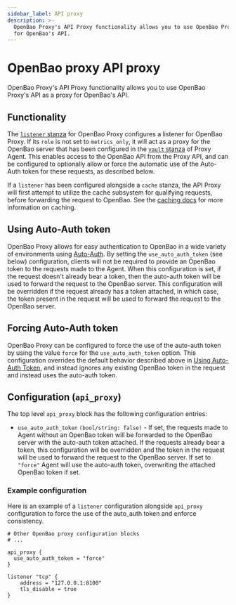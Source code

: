 ```yaml
---
sidebar_label: API proxy
description: >-
  OpenBao Proxy's API Proxy functionality allows you to use OpenBao Proxy's API as a proxy
  for OpenBao's API.
---
```


# OpenBao proxy API proxy

OpenBao Proxy's API Proxy functionality allows you to use OpenBao Proxy's API as a proxy
for OpenBao's API.

## Functionality

The [`listener` stanza](/docs/agent#listener-stanza) for OpenBao Proxy configures a listener for OpenBao Proxy. If
its `role` is not set to `metrics_only`, it will act as a proxy for the OpenBao server that
has been configured in the [`vault` stanza](/docs/agent-and-proxy/proxy#vault-stanza) of Proxy Agent. This enables access to the OpenBao
API from the Proxy API, and can be configured to optionally allow or force the automatic use of
the Auto-Auth token for these requests, as described below.

If a `listener` has been configured alongside a `cache` stanza, the API Proxy will
first attempt to utilize the cache subsystem for qualifying requests, before forwarding the
request to OpenBao. See the [caching docs](/docs/agent-and-proxy/proxy/caching) for more information on caching.

## Using Auto-Auth token

OpenBao Proxy allows for easy authentication to OpenBao in a wide variety of
environments using [Auto-Auth](/docs/agent-and-proxy/autoauth). By setting the
`use_auto_auth_token` (see below) configuration, clients will not be required
to provide an OpenBao token to the requests made to the Agent. When this
configuration is set, if the request doesn't already bear a token, then the
auto-auth token will be used to forward the request to the OpenBao server. This
configuration will be overridden if the request already has a token attached,
in which case, the token present in the request will be used to forward the
request to the OpenBao server.

## Forcing Auto-Auth token

OpenBao Proxy can be configured to force the use of the auto-auth token by using
the value `force` for the `use_auto_auth_token` option. This configuration
overrides the default behavior described above in [Using Auto-Auth
Token](/docs/agent-and-proxy/proxy/apiproxy#using-auto-auth-token), and instead ignores any
existing OpenBao token in the request and instead uses the auto-auth token.


## Configuration (`api_proxy`)

The top level `api_proxy` block has the following configuration entries:

- `use_auto_auth_token` `(bool/string: false)` - If set, the requests made to Agent
without an OpenBao token will be forwarded to the OpenBao server with the
auto-auth token attached. If the requests already bear a token, this
configuration will be overridden and the token in the request will be used to
forward the request to the OpenBao server. If set to `"force"` Agent will use the
auto-auth token, overwriting the attached OpenBao token if set.

### Example configuration

Here is an example of a `listener` configuration alongside `api_proxy` configuration to force the use of the auto_auth token
and enforce consistency.

```hcl
# Other OpenBao proxy configuration blocks
# ...

api_proxy {
  use_auto_auth_token = "force"
}

listener "tcp" {
    address = "127.0.0.1:8100"
    tls_disable = true
}
```
